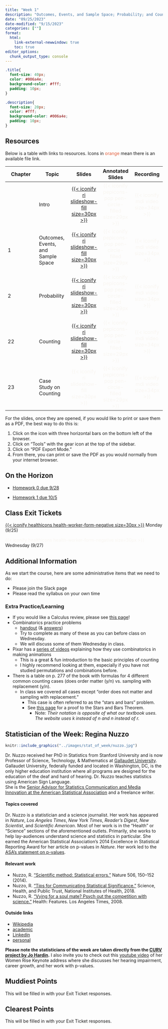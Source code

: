 ```yaml
---
title: "Week 1"
description: "Outcomes, Events, and Sample Space; Probability; and Counting"
date: "09/25/2023"
date-modified: "9/15/2023"
categories: [""]
format: 
  html:
    link-external-newwindow: true
    toc: true
editor_options: 
  chunk_output_type: console
---
```


```css
.title{
  font-size: 40px;
  color: #006a4e;
  background-color: #fff;
  padding: 10px;
}

.description{
  font-size: 20px;
  color: #fff;
  background-color: #006a4e;
  padding: 10px;
}
```

## Resources

Below is a table with links to resources. Icons in [orange]{style="color:#E25D3B;"} mean there is an available file link.

| Chapter | Topic                              |                                                      Slides                                                      |                                  Annotated Slides                                  |                           Recording                           |
|---------------|---------------|:-------------:|:-------------:|:-------------:|
|         | Intro                              |          [[{{< iconify ri slideshow-fill size=30px >}}](../slides/0_Intro.qmd)]{style="color:#49A3D1;"}          | [{{< iconify pepicons-pop pen-circle-filled size=29px >}}]{style="color:#f8f5f0;"} | [{{< iconify mdi video size=34px >}}]{style="color:#f8f5f0;"} |
| 1       | Outcomes, Events, and Sample Space | [[{{< iconify ri slideshow-fill size=30px >}}](../slides/1_Outcomes_Events_Sample.qmd)]{style="color:#49A3D1;"}  | [{{< iconify pepicons-pop pen-circle-filled size=29px >}}]{style="color:#f8f5f0;"} | [{{< iconify mdi video size=34px >}}]{style="color:#f8f5f0;"} |
| 2       | Probability                        |       [[{{< iconify ri slideshow-fill size=30px >}}](../slides/2_Probability.qmd)]{style="color:#f8f5f0;"}       | [{{< iconify pepicons-pop pen-circle-filled size=29px >}}]{style="color:#f8f5f0;"} | [{{< iconify mdi video size=34px >}}]{style="color:#f8f5f0;"} |
| 22      | Counting                           | [[{{< iconify ri slideshow-fill size=30px >}}](/slides/22_Counting_Intro-solutions.qmd)]{style="color:#f8f5f0;"} | [{{< iconify pepicons-pop pen-circle-filled size=29px >}}]{style="color:#f8f5f0;"} | [{{< iconify mdi video size=34px >}}]{style="color:#f8f5f0;"} |
| 23      | Case Study on Counting             |                      [{{< iconify ri slideshow-fill size=30px >}}]{style="color:#f8f5f0;"}                       | [{{< iconify pepicons-pop pen-circle-filled size=29px >}}]{style="color:#f8f5f0;"} | [{{< iconify mdi video size=34px >}}]{style="color:#f8f5f0;"} |

For the slides, once they are opened, if you would like to print or save them as a PDF, the best way to do this is:

1.  Click on the icon with three horizontal bars on the bottom left of the browser.
2.  Click on "Tools" with the gear icon at the top of the sidebar.
3.  Click on "PDF Export Mode."
4.  From there, you can print or save the PDF as you would normally from your internet browser.

## On the Horizon

-   [Homework 0 due 9/28](../homework/HW0.qmd)

-   [Homework 1 due 10/5](../homework/HW1.qmd)

## Class Exit Tickets

[[{{< iconify healthicons health-worker-form-negative size=30px >}}](https://forms.office.com/Pages/ResponsePage.aspx?id=V3lz4rj6fk2U9pvWr59xWFMopmPUjRtDiHLswhgacNhUMkNKRDJMUk5DVVNZOEZXNVNXMzZHVjZSOC4u)]{style="color:#f8f5f0;"} Monday (9/25)

[{{< iconify healthicons health-worker-form-negative size=30px >}}]{style="color:#f8f5f0;"} Wednesday (9/27)

## Additional Information

As we start the course, here are some administrative items that we need to do:

-   Please join the Slack page
-   Please read the syllabus on your own time

### Extra Practice/Learning

-   If you would like a Calculus review, please see [this page](/readings/Calc_review.qmd)!
-   Combinatorics practice problems
    -   [handout](/schedule/week_01/Ch22-combinatorics-practice-B550.pdf) (& [answers](/schedule/week_01/Ch22-combinatorics-practice-B550-ANSWERS.pdf))
    -   Try to complete as many of these as you can before class on Wednesday.
    -   We will discuss some of them Wednesday in class.
-   Pixar has a [series of videos](https://www.khanacademy.org/partner-content/pixar/crowds) explaining how they use combinatorics in making animations
    -   This is a great & fun introduction to the basic principles of counting
    -   I highly recommend looking at them, especially if you have not studied permutations and combinations before.
-   There is a table on p. 277 of the book with formulas for 4 different common counting cases (does order matter (y/n) vs. sampling with replacement (y/n).
    -   In class we covered all cases except "order does not matter and sampling with replacement."
        -   This case is often referred to as the "stars and bars" problem.
        -   See [this page](https://brilliant.org/wiki/integer-equations-star-and-bars/) for a proof to the Stars and Bars Theorem.
            -   Note: *Their notation is opposite of what our textbook uses. The website uses k instead of n and n instead of r.*

## Statistician of the Week: Regina Nuzzo

::: grid
::: g-col-4
```r
knitr::include_graphics("../images/stat_of_week/nuzzo.jpg")
```
:::

::: g-col-8
Dr. Nuzzo received her PhD in Statistics from Stanford University and is now Professor of Science, Technology, & Mathematics at <a href = "https://gallaudet.edu/" target = "_blank">Gallaudet University</a>. Gallaudet University, federally funded and located in Washington, DC, is the only higher education institution where all programs are designed for the education of the deaf and hard of hearing. Dr. Nuzzo teaches statistics using American Sign Language.\
She is the <a href = "https://www.amstat.org/news-listing/2021/10/08/asa-welcomes-regina-nuzzo-as-senior-advisor-for-statistics-communication-and-media-innovation" target = "_blank">Senior Advisor for Statistics Communication and Media Innovation at the American Statistical Association</a> and a freelance writer.
:::
:::

#### Topics covered

Dr. Nuzzo is a statistician and a science journalist. Her work has appeared in *Nature*, *Los Angeles Times*, *New York Times*, *Reader's Digest*, *New Scientist*, and *Scientific American*. Most of her work is in the "Health" or "Science" sections of the aforementioned outlets. Primarily, she works to help lay-audiences understand science and statistics in particular. She earned the American Statistical Association's 2014 Excellence in Statistical Reporting Award for her article on p-values in *Nature*. Her work led to the <a href = "https://www.tandfonline.com/doi/full/10.1080/00031305.2016.1154108" target = "_blank">ASA's statement on p-values</a>.

#### Relevant work

-   Nuzzo, R. <a href = "https://doi.org/10.1038/506150a" target = "_blank">"Scientific method: Statistical errors."</a> Nature 506, 150--152 (2014).
-   Nuzzo, R. <a href = "https://www.nih.gov/about-nih/what-we-do/science-health-public-trust/perspectives/science-health-public-trust/tips-communicating-statistical-significance" target = "_blank">"Tips for Communicating Statistical Significance."</a> Science, Health, and Public Trust, National Institutes of Health, 2018.
-   Nuzzo, R. <a href = "https://www.latimes.com/health/la-he-mating8-2008dec08-story.html" target = "_blank">"Vying for a soul mate? Psych out the competition with science."</a> Health: Features. Los Angeles Times, 2008.

#### Outside links

-   [Wikipedia](https://en.wikipedia.org/wiki/Regina_Nuzzo)
-   [academic](https://gallaudet.edu/personnel/regina-nuzzo/)
-   [Linkedin](https://www.linkedin.com/in/reginanuzzo/)
-   [personal](https://www.reginanuzzo.com/)

**Please note the statisticians of the week are taken directly from the [CURV project by Jo Hardin](https://hardin47.github.io/CURV/).** I also invite you to check out this [youtube video](https://www.youtube.com/watch?v=L9GUgL0f_Bc) of her Women Rise Keynote address where she discusses her hearing impairment, career growth, and her work with p-values.

## Muddiest Points

This will be filled in with your Exit Ticket responses.

## Clearest Points

This will be filled in with your Exit Ticket responses.
